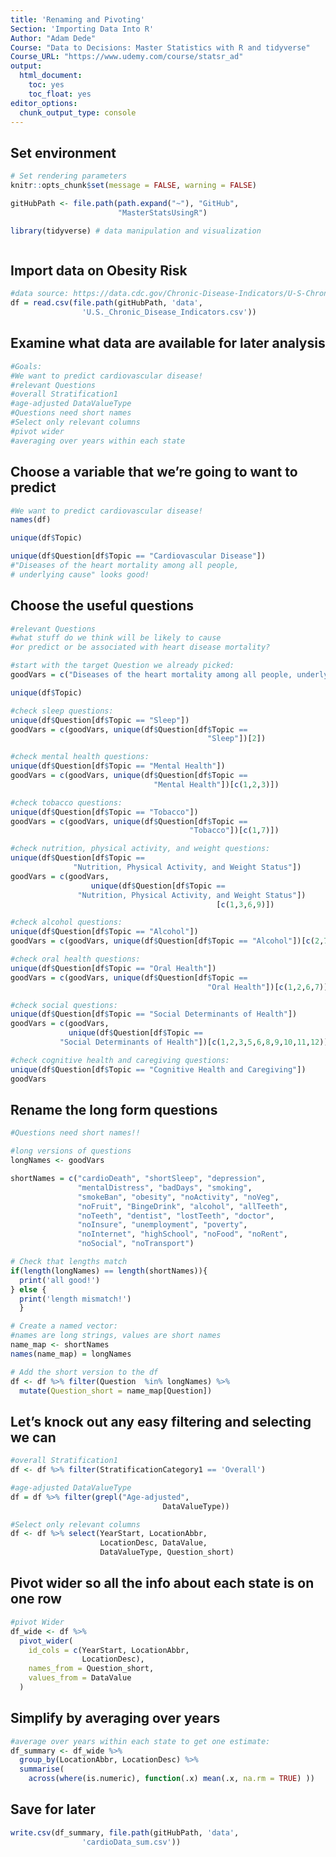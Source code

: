 ```yaml
---
title: 'Renaming and Pivoting'
Section: 'Importing Data Into R'
Author: "Adam Dede"
Course: "Data to Decisions: Master Statistics with R and tidyverse"
Course_URL: "https://www.udemy.com/course/statsr_ad" 
output: 
  html_document:
    toc: yes
    toc_float: yes
editor_options:
  chunk_output_type: console
---
```



## Set environment

```r

# Set rendering parameters
knitr::opts_chunk$set(message = FALSE, warning = FALSE)

gitHubPath <- file.path(path.expand("~"), "GitHub", 
                        "MasterStatsUsingR")

library(tidyverse) # data manipulation and visualization



```

## Import data on Obesity Risk

```r
#data source: https://data.cdc.gov/Chronic-Disease-Indicators/U-S-Chronic-Disease-Indicators/hksd-2xuw/about_data
df = read.csv(file.path(gitHubPath, 'data', 
                'U.S._Chronic_Disease_Indicators.csv'))
```

## Examine what data are available for later analysis

```r
#Goals: 
#We want to predict cardiovascular disease!
#relevant Questions 
#overall Stratification1
#age-adjusted DataValueType
#Questions need short names
#Select only relevant columns
#pivot wider 
#averaging over years within each state

```

## Choose a variable that we're going to want to predict

```r

#We want to predict cardiovascular disease!
names(df)

unique(df$Topic)

unique(df$Question[df$Topic == "Cardiovascular Disease"])
#"Diseases of the heart mortality among all people,
# underlying cause" looks good!

```



## Choose the useful questions

```r
#relevant Questions 
#what stuff do we think will be likely to cause 
#or predict or be associated with heart disease mortality? 

#start with the target Question we already picked: 
goodVars = c("Diseases of the heart mortality among all people, underlying cause")

unique(df$Topic)

#check sleep questions: 
unique(df$Question[df$Topic == "Sleep"])
goodVars = c(goodVars, unique(df$Question[df$Topic == 
                                            "Sleep"])[2])

#check mental health questions: 
unique(df$Question[df$Topic == "Mental Health"])
goodVars = c(goodVars, unique(df$Question[df$Topic == 
                                "Mental Health"])[c(1,2,3)])

#check tobacco questions: 
unique(df$Question[df$Topic == "Tobacco"])
goodVars = c(goodVars, unique(df$Question[df$Topic == 
                                        "Tobacco"])[c(1,7)])

#check nutrition, physical activity, and weight questions: 
unique(df$Question[df$Topic == 
              "Nutrition, Physical Activity, and Weight Status"])
goodVars = c(goodVars, 
                  unique(df$Question[df$Topic == 
               "Nutrition, Physical Activity, and Weight Status"])
                                              [c(1,3,6,9)])

#check alcohol questions: 
unique(df$Question[df$Topic == "Alcohol"])
goodVars = c(goodVars, unique(df$Question[df$Topic == "Alcohol"])[c(2,7)])

#check oral health questions: 
unique(df$Question[df$Topic == "Oral Health"])
goodVars = c(goodVars, unique(df$Question[df$Topic == 
                                            "Oral Health"])[c(1,2,6,7)])

#check social questions: 
unique(df$Question[df$Topic == "Social Determinants of Health"])
goodVars = c(goodVars, 
             unique(df$Question[df$Topic == 
           "Social Determinants of Health"])[c(1,2,3,5,6,8,9,10,11,12)])

#check cognitive health and caregiving questions: 
unique(df$Question[df$Topic == "Cognitive Health and Caregiving"])
goodVars


```

## Rename the long form questions 

```r

#Questions need short names!!

#long versions of questions
longNames <- goodVars

shortNames = c("cardioDeath", "shortSleep", "depression",
               "mentalDistress", "badDays", "smoking", 
               "smokeBan", "obesity", "noActivity", "noVeg",
               "noFruit", "BingeDrink", "alcohol", "allTeeth", 
               "noTeeth", "dentist", "lostTeeth", "doctor",
               "noInsure", "unemployment", "poverty",
               "noInternet", "highSchool", "noFood", "noRent",
               "noSocial", "noTransport")

# Check that lengths match
if(length(longNames) == length(shortNames)){
  print('all good!')
} else { 
  print('length mismatch!')
  }

# Create a named vector: 
#names are long strings, values are short names
name_map <- shortNames
names(name_map) = longNames

# Add the short version to the df
df <- df %>% filter(Question  %in% longNames) %>%
  mutate(Question_short = name_map[Question])

```

## Let's knock out any easy filtering and selecting we can

```r

#overall Stratification1
df <- df %>% filter(StratificationCategory1 == 'Overall')

#age-adjusted DataValueType
df = df %>% filter(grepl("Age-adjusted",
                                  DataValueType))

#Select only relevant columns 
df <- df %>% select(YearStart, LocationAbbr, 
                    LocationDesc, DataValue,
                    DataValueType, Question_short) 
```

## Pivot wider so all the info about each state is on one row

```r

#pivot Wider
df_wide <- df %>%
  pivot_wider(
    id_cols = c(YearStart, LocationAbbr, 
                LocationDesc),
    names_from = Question_short,
    values_from = DataValue
  ) 

```

## Simplify by averaging over years

```r
#average over years within each state to get one estimate: 
df_summary <- df_wide %>%
  group_by(LocationAbbr, LocationDesc) %>%
  summarise(
    across(where(is.numeric), function(.x) mean(.x, na.rm = TRUE) ))


```

## Save for later

```r

write.csv(df_summary, file.path(gitHubPath, 'data', 
                'cardioData_sum.csv'))

```